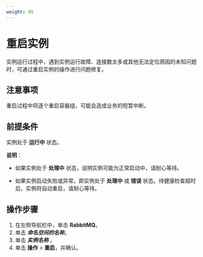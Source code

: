```yaml
---
weight: 90
---
```


# 重启实例

实例运行过程中，遇到实例运行故障、连接数太多或其他无法定位原因的未知问题时，可通过重启实例的操作进行问题修复。

## 注意事项

重启过程中将逐个重启容器组，可能会造成业务的短暂中断。


## 前提条件

实例处于 **运行中** 状态。

**说明**：

* 如果实例处于 **处理中** 状态，说明实例可能为正常启动中，请耐心等待。
    
* 如果实例启动失败或异常，即实例处于 **处理中** 或 **错误** 状态。待健康检查超时后，实例将自动重启，请耐心等待。

## 操作步骤

<Tabs>
<Tab label="Web Console">

1. 在左侧导航栏中，单击 **RabbitMQ**。
1. 单击 ***命名空间的名称***。
1. 单击 ***实例名称*** 。
1. 单击 **操作** > **重启**，并确认。

</Tab>
</Tabs>
